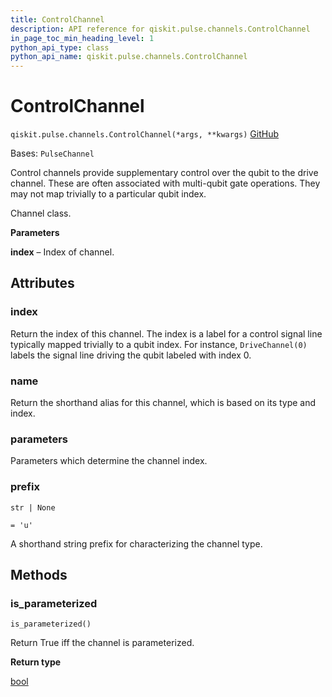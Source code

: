 ```yaml
---
title: ControlChannel
description: API reference for qiskit.pulse.channels.ControlChannel
in_page_toc_min_heading_level: 1
python_api_type: class
python_api_name: qiskit.pulse.channels.ControlChannel
---
```


# ControlChannel

<span id="qiskit.pulse.channels.ControlChannel" />

`qiskit.pulse.channels.ControlChannel(*args, **kwargs)` [GitHub](https://github.com/qiskit/qiskit/tree/main/qiskit/pulse/channels.py "view source code")

Bases: `PulseChannel`

Control channels provide supplementary control over the qubit to the drive channel. These are often associated with multi-qubit gate operations. They may not map trivially to a particular qubit index.

Channel class.

**Parameters**

**index** – Index of channel.

## Attributes

<span id="qiskit.pulse.channels.ControlChannel.index" />

### index

Return the index of this channel. The index is a label for a control signal line typically mapped trivially to a qubit index. For instance, `DriveChannel(0)` labels the signal line driving the qubit labeled with index 0.

<span id="qiskit.pulse.channels.ControlChannel.name" />

### name

Return the shorthand alias for this channel, which is based on its type and index.

<span id="qiskit.pulse.channels.ControlChannel.parameters" />

### parameters

Parameters which determine the channel index.

<span id="qiskit.pulse.channels.ControlChannel.prefix" />

### prefix

`str | None`

`= 'u'`

A shorthand string prefix for characterizing the channel type.

## Methods

### is\_parameterized

<span id="qiskit.pulse.channels.ControlChannel.is_parameterized" />

`is_parameterized()`

Return True iff the channel is parameterized.

**Return type**

[bool](https://docs.python.org/3/library/functions.html#bool "(in Python v3.12)")

